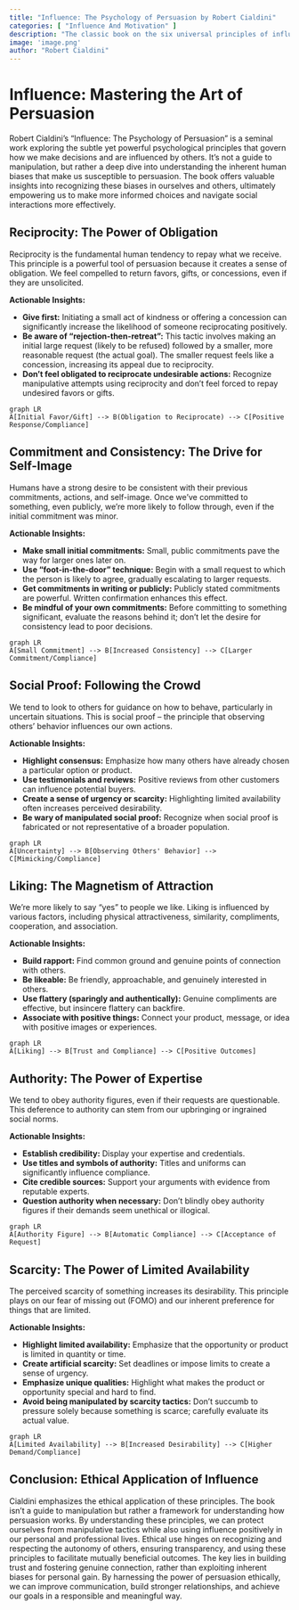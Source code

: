 ```yaml
---
title: "Influence: The Psychology of Persuasion by Robert Cialdini"
categories: [ "Influence And Motivation" ]
description: "The classic book on the six universal principles of influence"
image: 'image.png'
author: "Robert Cialdini"
---
```

# Influence: Mastering the Art of Persuasion

Robert Cialdini's "Influence: The Psychology of Persuasion" is a seminal work exploring the subtle yet powerful psychological principles that govern how we make decisions and are influenced by others.  It's not a guide to manipulation, but rather a deep dive into understanding the inherent human biases that make us susceptible to persuasion. The book offers valuable insights into recognizing these biases in ourselves and others, ultimately empowering us to make more informed choices and navigate social interactions more effectively.


## Reciprocity: The Power of Obligation

Reciprocity is the fundamental human tendency to repay what we receive. This principle is a powerful tool of persuasion because it creates a sense of obligation.  We feel compelled to return favors, gifts, or concessions, even if they are unsolicited.

**Actionable Insights:**

* **Give first:**  Initiating a small act of kindness or offering a concession can significantly increase the likelihood of someone reciprocating positively.
* **Be aware of "rejection-then-retreat":** This tactic involves making an initial large request (likely to be refused) followed by a smaller, more reasonable request (the actual goal).  The smaller request feels like a concession, increasing its appeal due to reciprocity.
* **Don't feel obligated to reciprocate undesirable actions:** Recognize manipulative attempts using reciprocity and don't feel forced to repay undesired favors or gifts.

```mermaid
graph LR
A[Initial Favor/Gift] --> B(Obligation to Reciprocate) --> C[Positive Response/Compliance]
```

## Commitment and Consistency: The Drive for Self-Image

Humans have a strong desire to be consistent with their previous commitments, actions, and self-image. Once we've committed to something, even publicly, we're more likely to follow through, even if the initial commitment was minor.

**Actionable Insights:**

* **Make small initial commitments:**  Small, public commitments pave the way for larger ones later on.  
* **Use "foot-in-the-door" technique:** Begin with a small request to which the person is likely to agree, gradually escalating to larger requests.
* **Get commitments in writing or publicly:**  Publicly stated commitments are powerful. Written confirmation enhances this effect.
* **Be mindful of your own commitments:** Before committing to something significant, evaluate the reasons behind it; don't let the desire for consistency lead to poor decisions.

```mermaid
graph LR
A[Small Commitment] --> B[Increased Consistency] --> C[Larger Commitment/Compliance]
```

## Social Proof: Following the Crowd

We tend to look to others for guidance on how to behave, particularly in uncertain situations. This is social proof – the principle that observing others' behavior influences our own actions.

**Actionable Insights:**

* **Highlight consensus:**  Emphasize how many others have already chosen a particular option or product.
* **Use testimonials and reviews:**  Positive reviews from other customers can influence potential buyers.
* **Create a sense of urgency or scarcity:**  Highlighting limited availability often increases perceived desirability.
* **Be wary of manipulated social proof:** Recognize when social proof is fabricated or not representative of a broader population.

```mermaid
graph LR
A[Uncertainty] --> B[Observing Others' Behavior] --> C[Mimicking/Compliance]
```

## Liking: The Magnetism of Attraction

We're more likely to say "yes" to people we like. Liking is influenced by various factors, including physical attractiveness, similarity, compliments, cooperation, and association.

**Actionable Insights:**

* **Build rapport:** Find common ground and genuine points of connection with others.
* **Be likeable:**  Be friendly, approachable, and genuinely interested in others.
* **Use flattery (sparingly and authentically):**  Genuine compliments are effective, but insincere flattery can backfire.
* **Associate with positive things:**  Connect your product, message, or idea with positive images or experiences.

```mermaid
graph LR
A[Liking] --> B[Trust and Compliance] --> C[Positive Outcomes]
```


## Authority: The Power of Expertise

We tend to obey authority figures, even if their requests are questionable. This deference to authority can stem from our upbringing or ingrained social norms.

**Actionable Insights:**

* **Establish credibility:** Display your expertise and credentials.
* **Use titles and symbols of authority:**  Titles and uniforms can significantly influence compliance.
* **Cite credible sources:** Support your arguments with evidence from reputable experts.
* **Question authority when necessary:**  Don't blindly obey authority figures if their demands seem unethical or illogical.

```mermaid
graph LR
A[Authority Figure] --> B[Automatic Compliance] --> C[Acceptance of Request]
```


## Scarcity: The Power of Limited Availability

The perceived scarcity of something increases its desirability.  This principle plays on our fear of missing out (FOMO) and our inherent preference for things that are limited.

**Actionable Insights:**

* **Highlight limited availability:**  Emphasize that the opportunity or product is limited in quantity or time.
* **Create artificial scarcity:**  Set deadlines or impose limits to create a sense of urgency.
* **Emphasize unique qualities:**  Highlight what makes the product or opportunity special and hard to find.
* **Avoid being manipulated by scarcity tactics:**  Don't succumb to pressure solely because something is scarce; carefully evaluate its actual value.

```mermaid
graph LR
A[Limited Availability] --> B[Increased Desirability] --> C[Higher Demand/Compliance]
```


## Conclusion: Ethical Application of Influence

Cialdini emphasizes the ethical application of these principles. The book isn't a guide to manipulation but rather a framework for understanding how persuasion works.  By understanding these principles, we can protect ourselves from manipulative tactics while also using influence positively in our personal and professional lives.  Ethical use hinges on recognizing and respecting the autonomy of others, ensuring transparency, and using these principles to facilitate mutually beneficial outcomes.  The key lies in building trust and fostering genuine connection, rather than exploiting inherent biases for personal gain.  By harnessing the power of persuasion ethically, we can improve communication, build stronger relationships, and achieve our goals in a responsible and meaningful way.

